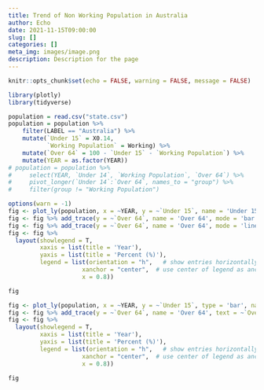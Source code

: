 ```yaml
---
title: Trend of Non Working Population in Australia
author: Echo
date: 2021-11-15T09:00:00
slug: []
categories: []
meta_img: images/image.png
description: Description for the page
---
```


```r
knitr::opts_chunk$set(echo = FALSE, warning = FALSE, message = FALSE)
```

```r
library(plotly) 
library(tidyverse)

population = read.csv("state.csv")
population = population %>% 
    filter(LABEL == "Australia") %>% 
    mutate(`Under 15` = X0.14,
           `Working Population` = Working) %>% 
    mutate(`Over 64` = 100 - `Under 15` - `Working Population`) %>% 
    mutate(YEAR = as.factor(YEAR))
# population = population %>% 
#     select(YEAR, `Under 14`, `Working Population`, `Over 64`) %>% 
#     pivot_longer(`Under 14`:`Over 64`, names_to = "group") %>% 
#     filter(group != "Working Population")
```


```r
options(warn = -1)
fig <- plot_ly(population, x = ~YEAR, y = ~`Under 15`, name = 'Under 15', type = 'scatter', mode = 'lines') 
fig <- fig %>% add_trace(y = ~`Over 64`, name = 'Over 64', mode = 'bar') 
fig <- fig %>% add_trace(y = ~`Over 64`, name = 'Over 64', mode = 'lines+markers') 
fig <- fig %>%
  layout(showlegend = T,
         xaxis = list(title = 'Year'), 
         yaxis = list(title = 'Percent (%)'),
         legend = list(orientation = "h",   # show entries horizontally
                     xanchor = "center",  # use center of legend as anchor
                     x = 0.8))

fig
```

```r
fig <- plot_ly(population, x = ~YEAR, y = ~`Under 15`, type = 'bar', name = 'Under 15', text = ~`Under 15`, textposition = 'auto')
fig <- fig %>% add_trace(y = ~`Over 64`, name = 'Over 64', text = ~`Over 64`, textposition = 'auto') 
fig <- fig %>%
  layout(showlegend = T,
         xaxis = list(title = 'Year'), 
         yaxis = list(title = 'Percent (%)'),
         legend = list(orientation = "h",   # show entries horizontally
                     xanchor = "center",  # use center of legend as anchor
                     x = 0.8))

fig
```

